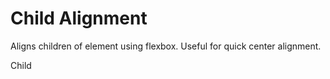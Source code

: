 
<Meta title="Style/Helper Classes/Position" />

# Child Alignment

Aligns children of element using flexbox. Useful for quick center alignment.

<Story name="Child Alignment">
  <ClassExample
    signature="alignChild--<xAlign>--<yAlign>"
    classCategory={alignChild}
    hideBorder
  >
    <div
      style={{ width: "120px", height: "120px", outline: "1px solid hotpink" }}
    >
      <div className="bgColor--cactus fontColor--white">Child</div>
    </div>
  </ClassExample>
</Story>
